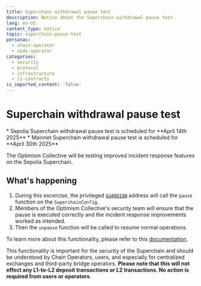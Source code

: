 ```yaml
---
title: Superchain withdrawal pause test
description: Notice about the Superchain withdrawal pause test.
lang: en-US
content_type: notice
topic: superchain-pause-test
personas:
  - chain-operator
  - node-operator
categories:
  - security
  - protocol
  - infrastructure
  - l1-contracts
is_imported_content: 'false'
---
```



# Superchain withdrawal pause test

<Callout type="info">
  *   Sepolia Superchain withdrawal pause test is scheduled for **April 14th 2025**
  *   Mainnet Superchain withdrawal pause test is scheduled for **April 30th 2025**
</Callout>

The Optimism Collective will be testing improved incident response features on the Sepolia Superchain.

## What's happening

1.  During this excercise, the privileged [`GUARDIAN`](/superchain/privileged-roles#guardian) address will call the `pause` function on the `SuperchainConfig`.
2.  Members of the Optimism Collective's security team will ensure that the pause is executed correctly and the incident response improvements worked as intended.
3.  Then the `unpause` function will be called to resume normal operations.

To learn more about this functionality, please refer to this [documentation](/stack/security/pause).

This functionality is important for the security of the Superchain and should be understood by Chain Operators, users, and especially for centralized exchanges and third-party bridge operators. **Please note that this will not effect any L1-to-L2 deposit transactions or L2 transactions. No action is required from users or operators.**
